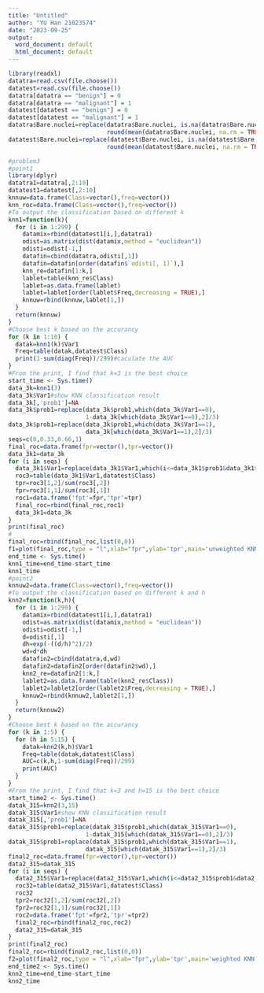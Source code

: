 ---
title: "Untitled"
author: "YU Han 21023574"
date: "2023-09-25"
output:
  word_document: default
  html_document: default
---

```{r }
library(readxl)
datatra=read.csv(file.choose())
datatest=read.csv(file.choose())
datatra[datatra == "benign"] = 0
datatra[datatra == "malignant"] = 1
datatest[datatest == "benign"] = 0
datatest[datatest == "malignant"] = 1
datatra$Bare.nuclei=replace(datatra$Bare.nuclei, is.na(datatra$Bare.nuclei),
                            round(mean(datatra$Bare.nuclei, na.rm = TRUE)))
datatest$Bare.nuclei=replace(datatest$Bare.nuclei, is.na(datatest$Bare.nuclei),
                            round(mean(datatest$Bare.nuclei, na.rm = TRUE)))
```

```{r }
#problem3
#point1
library(dplyr)
datatra1=datatra[,2:10]
datatest1=datatest[,2:10]
knnuw=data.frame(Class=vector(),freq=vector())
knn_roc=data.frame(Class=vector(),freq=vector())
#To output the classification based on different k
knn1=function(k){
  for (i in 1:299) {
    datamix=rbind(datatest1[i,],datatra1) 
    odist=as.matrix(dist(datamix,method = "euclidean")) 
    odisti=odist[-1,]
    datafin=cbind(datatra,odisti[,1])
    datafin=datafin[order(datafin$`odisti[, 1]`),] 
    knn_re=datafin[1:k,]
    lablet=table(knn_re$Class)
    lablet=as.data.frame(lablet)
    lablet=lablet[order(lablet$Freq,decreasing = TRUE),]
    knnuw=rbind(knnuw,lablet[1,])
  }
  return(knnuw)
}
#Choose best k based on the accurancy
for (k in 1:10) {
  datak=knn1(k)$Var1
  Freq=table(datak,datatest$Class)
  print(1-sum(diag(Freq))/299)#caculate the AUC
}
#From the print, I find that k=3 is the best choice
start_time <- Sys.time()
data_3k=knn1(3)
data_3k$Var1#show KNN classification result
data_3k[,'prob1']=NA
data_3k$prob1=replace(data_3k$prob1,which(data_3k$Var1==0),
                      1-data_3k[which(data_3k$Var1==0),2]/3)
data_3k$prob1=replace(data_3k$prob1,which(data_3k$Var1==1),
                      data_3k[which(data_3k$Var1==1),2]/3)
seqs=c(0,0.33,0.66,1)
final_roc=data.frame(fpr=vector(),tpr=vector())
data_3k1=data_3k
for (i in seqs) {
  data_3k1$Var1=replace(data_3k1$Var1,which(i<=data_3k1$prob1&data_3k1$prob1<2),1)
  roc3=table(data_3k1$Var1,datatest$Class)
  tpr=roc3[1,2]/sum(roc3[,2])
  fpr=roc3[1,1]/sum(roc3[,1])
  roc1=data.frame('fpt'=fpr,'tpr'=tpr)
  final_roc=rbind(final_roc,roc1)
  data_3k1=data_3k
}
print(final_roc)
#
final_roc=rbind(final_roc,list(0,0))
f1=plot(final_roc,type = "l",xlab="fpr",ylab='tpr',main='unweighted KNN')
end_time <- Sys.time()
knn1_time=end_time-start_time
knn1_time
#point2
knnuw2=data.frame(Class=vector(),freq=vector())
#To output the classification based on different k and h
knn2=function(k,h){
  for (i in 1:299) {
    datamix=rbind(datatest1[i,],datatra1) 
    odist=as.matrix(dist(datamix,method = "euclidean")) 
    odisti=odist[-1,]
    d=odisti[,1]
    dh=exp(-((d/h)^2)/2)
    wd=d*dh
    datafin2=cbind(datatra,d,wd)
    datafin2=datafin2[order(datafin2$wd),] 
    knn2_re=datafin2[1:k,]
    lablet2=as.data.frame(table(knn2_re$Class))
    lablet2=lablet2[order(lablet2$Freq,decreasing = TRUE),]
    knnuw2=rbind(knnuw2,lablet2[1,])
  }
  return(knnuw2)
}
#Choose best k based on the accurancy
for (k in 1:5) {
  for (h in 5:15) {
    datak=knn2(k,h)$Var1
    Freq=table(datak,datatest$Class)
    AUC=c(k,h,1-sum(diag(Freq))/299)
    print(AUC)
  }
}
#From the print, I find that k=3 and h=15 is the best choice
start_time2 <- Sys.time()
datak_315=knn2(3,15)
datak_315$Var1#show KNN classification result
datak_315[,'prob1']=NA
datak_315$prob1=replace(datak_315$prob1,which(datak_315$Var1==0),
                      1-datak_315[which(datak_315$Var1==0),2]/3)
datak_315$prob1=replace(datak_315$prob1,which(datak_315$Var1==1),
                      datak_315[which(datak_315$Var1==1),2]/3)
final2_roc=data.frame(fpr=vector(),tpr=vector())
data2_315=datak_315
for (i in seqs) {
  data2_315$Var1=replace(data2_315$Var1,which(i<=data2_315$prob1&data2_315$prob1<2),1)
  roc32=table(data2_315$Var1,datatest$Class)
  roc32
  tpr2=roc32[1,2]/sum(roc32[,2])
  fpr2=roc32[1,1]/sum(roc32[,1])
  roc2=data.frame('fpt'=fpr2,'tpr'=tpr2)
  final2_roc=rbind(final2_roc,roc2)
  data2_315=datak_315
}
print(final2_roc)
final2_roc=rbind(final2_roc,list(0,0))
f2=plot(final2_roc,type = "l",xlab="fpr",ylab='tpr',main='weighted KNN')
end_time2 <- Sys.time()
knn2_time=end_time-start_time
knn2_time

```